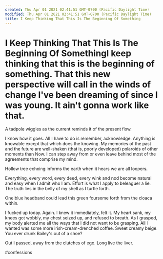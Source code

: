 ```yaml
---
created: Thu Apr 01 2021 02:41:51 GMT-0700 (Pacific Daylight Time)
modified: Thu Apr 01 2021 02:41:51 GMT-0700 (Pacific Daylight Time)
title: I Keep Thinking That This Is The Beginning Of Something
---
```

# I Keep Thinking That This Is The Beginning Of SomethingI keep thinking that this is the beginning of something. That this new perspective will call in the winds of change I've been dreaming of since I was young. It ain't gonna work like that.

A tadpole wiggles
as the current reminds it
of the present flow.

I know how it goes. All I have to do is remember, acknowledge. Anything is knowable except that which does the knowing. My memories of the past and the future are well-shaken (that is, poorly developed) polaroids of other moments than Now.  I can step away from or even leave behind most of the agreements that comprise my mind.

Hollow tree echoing
informs the earth when it hears
we are all loopers.

Everything, every word, every deed, every wink and nod become natural and easy when I admit who I am. Effort is what I apply to beleaguer a lie. The truth lies in the belly of my shell as I turtle forth.

One blue headband could
lead this green foursome forth from
the cloaca within.

I fucked up today. Again. I knew it immediately, felt it. My heart sank, my knees got wobbly, my chest seized up, and refused to breath. As I grasped, my body alerted me all the ways that I did not want to be grasping. All I wanted was some more irish-cream-drenched coffee. Sweet creamy beige. You ever drunk Bailey's out of a shoe?

Out I passed, away
from the clutches of ego.
Long live the liver.

#confessions
